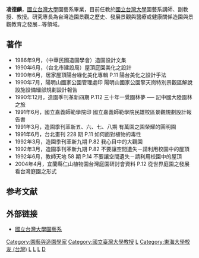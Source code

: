 {{學術研究工作者
| name = 凌德麟
| image name = 
| width = 
| now = 台灣作家  
| Sex = 男
| different name = 
| Native place =
| date of birth = 
| place of birth ={{ROC}}
| date of death = 
| place of death = 
| spouse = 
| research = 造園景觀
| alma mater =
| educate = 
* 台大園藝系畢業
| past = 
* [[台灣造園景觀學會|台灣造園景觀學會]]理事長
* [[文化大學|文化大學]]、[[東海大學_(台灣)|東海大學]]、[[輔仁大學|輔仁大學]]、[[中華大學|中華大學]]景觀學系
* 目前任教於[[國立台灣大學|國立台灣大學]]園藝系
|work = [[#著作|见列表]]
}}

'''凌德麟'''，[[國立台灣大學|國立台灣大學]]園藝系畢業，目前任教於[[國立台灣大學|國立台灣大學]]園藝系講師、副教授、教授。研究專長為台灣造園景觀之歷史、發展景觀與醫療或健康關係造園與景觀教育之發展…等領域。

== 著作 ==
*1986年9月，（中華民國造園學會）造園設計文集
*1990年6月，（台北市建設局）屋頂庭園美化之設計
*1990年6月，居家屋頂陽台綠化美化專輯 P.11 陽台美化之設計手法
*1990年7月，陽明山國家公園管理處印 陽明山國家公園擎天崗特別景觀區解說設施設備細部規劃設計報告
*1990年12月，造園季刊革新四期 P.112 三十年一覺園林夢 ── 記中國大陸園林之旅
*1991年6月，國立嘉義師範學院印 國立嘉義師範學院民雄校區景觀規劃設計報告書
*1991年3月，造園季刊革新五、六、七、八期 有萬園之園榮耀的圓明園
*1991年6月，台北畫刊 228 期 P.11 如何面對植物的毒性
*1992年3月，造園季刊革新九期 P.82 我心目中的大觀園
*1992年3月，造園季刊革新九期 P.82 不要讓空間遺失－請利用校園中的屋頂
*1992年6月，教師天地 58 期 P.14 不要讓空間遺失－請利用校園中的屋頂
*2004年4月，宜蘭縣仁山植物園台灣庭園研討會資料 P.12	從世界庭園之發展看台灣庭園之形式

== 参考文献 ==
{{Reflist}}

== 外部链接 ==
* [https://web.archive.org/web/20100217175323/http://www.hort.ntu.edu.tw/people/bio.php?PID=33 國立台灣大學園藝系]

[[Category:園藝與造園學家|Category:園藝與造園學家]]
[[Category:國立臺灣大學教授|Category:國立臺灣大學教授]]
[[Category:國立臺灣大學生物資源暨農學院校友|L]]
[[Category:東海大學校友_(台灣)|Category:東海大學校友 (台灣)]]
[[Category:輔仁大學教授|L]]
[[Category:台北市人|L]]
[[Category:台灣作家|L]]
[[Category:凌姓|D]]

{{Taiwan-academic-bio-stub}}